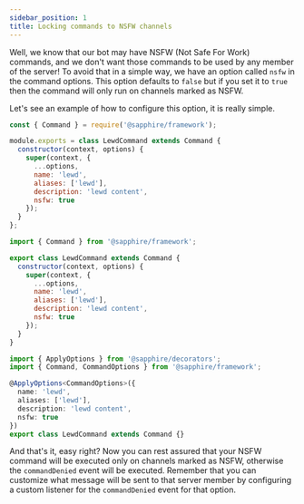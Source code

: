 ```yaml
---
sidebar_position: 1
title: Locking commands to NSFW channels
---
```



Well, we know that our bot may have NSFW (Not Safe For Work) commands, and we don't want those commands to be used by
any member of the server! To avoid that in a simple way, we have an option called `nsfw` in the command options. This
option defaults to `false` but if you set it to `true` then the command will only run on channels marked as NSFW.

Let's see an example of how to configure this option, it is really simple.

<Tabs groupId="language-choice">
<TabItem value="javascript" label="JavaScript" default>

```javascript {4-11}
const { Command } = require('@sapphire/framework');

module.exports = class LewdCommand extends Command {
  constructor(context, options) {
    super(context, {
      ...options,
      name: 'lewd',
      aliases: ['lewd'],
      description: 'lewd content',
      nsfw: true
    });
  }
};
```

</TabItem>
<TabItem value="ESM" label="ESM">

```javascript {4-11}
import { Command } from '@sapphire/framework';

export class LewdCommand extends Command {
  constructor(context, options) {
    super(context, {
      ...options,
      name: 'lewd',
      aliases: ['lewd'],
      description: 'lewd content',
      nsfw: true
    });
  }
}
```

</TabItem>
<TabItem value="typescript" label="TypeScript">

```typescript {5-9}
import { ApplyOptions } from '@sapphire/decorators';
import { Command, CommandOptions } from '@sapphire/framework';

@ApplyOptions<CommandOptions>({
  name: 'lewd',
  aliases: ['lewd'],
  description: 'lewd content',
  nsfw: true
})
export class LewdCommand extends Command {}
```

</TabItem>
</Tabs>

And that's it, easy right? Now you can rest assured that your NSFW command will be executed only on channels marked as
NSFW, otherwise the `commandDenied` event will be executed. Remember that you can customize what message will be sent to
that server member by configuring a custom listener for the `commandDenied` event for that option.
